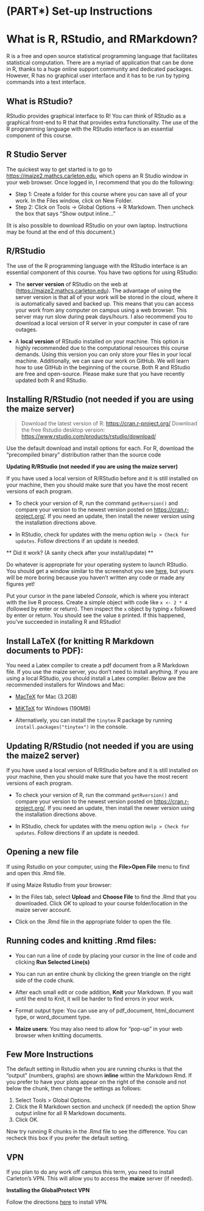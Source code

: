 # (PART\*) Set-up Instructions {-}

# What is R, RStudio, and RMarkdown? {#rstudio}

R is a free and open source statistical programming language that facilitates statistical computation. There are a myriad of application that can be done in R, thanks to a huge online support community and dedicated packages. However, R has no graphical user interface and it has to be run by typing commands into a text interface. 


## What is RStudio?

RStudio provides graphical interface to R! You can think of RStudio as a graphical front-end to R that that provides extra functionality. The use of the R programming language with the RStudio interface is an essential component of this course. 


## R Studio Server

The quickest way to get started is to go to [https://maize2.mathcs.carleton.edu](https://maize2.mathcs.carleton.edu), which opens an R Studio window in your web browser. Once logged in, I recommend that you do the following:

- Step 1: Create a folder for this course where you can save all of your work. In the Files window, click on New Folder.
- Step 2: Click on Tools -> Global Options -> R Markdown. Then uncheck the box that says "Show output inline..."

(It is also possible to download RStudio on your own laptop. Instructions may be found at the end of this document.)


## R/RStudio

The use of the R programming language with the RStudio interface is an
essential component of this course. You have two options for using
RStudio:

-   The **server version** of RStudio on the web at
    (<https://maize2.mathcs.carleton.edu>). The advantage of using the
    server version is that all of your work will be stored in the cloud,
    where it is automatically saved and backed up. This means that you
    can access your work from any computer on campus using a web
    browser. This server may run slow during peak days/hours. I also recommend
    you to download a local version of R server in your computer in case of rare outages.

-   A **local version** of RStudio installed on your machine. This
    option is highly recommended due to the computational resources this
    course demands. Using this version you can only store your files in your local machine. Additionally, we can save our work on GitHub. We will learn how to use GitHub in the beginning of the course. Both R and RStudio are free and open-source. Please make sure that you have recently updated both R and RStudio.

##  **Installing R/RStudio (not needed if you are using the maize server)**

> Download the latest version of R: <https://cran.r-project.org/>
> Download the free Rstudio desktop version: <https://www.rstudio.com/products/rstudio/download/>

Use the default download and install options for each. For R, download the "precompiled binary" distribution rather than the source code

**Updating R/RStudio (not needed if you are using the maize server)**

If you have used a local version of R/RStudio before and it is still installed on your machine, then you should make sure that you have the most recent versions of each program.

-   To check your version of R, run the command `getRversion()` and compare your version to the newest version posted on  <https://cran.r-project.org/>. If you need an update, then install the newer version using the installation directions above.

-   In RStudio, check for updates with the menu option `Help > Check for updates`. Follow directions if an update is needed.

** Did it work? (A sanity check after your install/update) **

  Do whatever is appropriate for your operating system to launch
    RStudio. You should get a window similar to the screenshot you see
    [here](https://www.rstudio.com/wp-content/uploads/2014/04/rstudio-workbench.png),
    but yours will be more boring because you haven't written any code
    or made any figures yet!

  Put your cursor in the pane labeled *Console*, which is where you
    interact with the live R process. Create a simple object with code
    like `x <- 2 * 4` (followed by enter or return). Then inspect the
    `x` object by typing `x` followed by enter or return. You should see
    the value `8` printed. If this happened, you've succeeded in
    installing R and RStudio!


## Install LaTeX (for knitting R Markdown documents to PDF): 

You need a Latex compiler to create a pdf document from a R Markdown file. If you use the maize server, you don’t need to install anything. If you are using a local RStudio, you should install a Latex compiler. Below are the recommended installers for Windows and Mac:

-   [MacTeX](https://www.tug.org/mactex/) for Mac (3.2GB)

-   [MiKTeX](https://miktex.org/download) for Windows (190MB)

-   Alternatively, you can install the `tinytex` R package by running
    `install.packages("tinytex")` in the console.



## Updating R/RStudio (not needed if you are using the maize2 server)

If you have used a local version of R/RStudio before and it is still installed on your machine, then you should make sure that you have the most recent versions of each program.

-   To check your version of R, run the command `getRversion()` and compare your version to the newest version posted on  <https://cran.r-project.org/>. If you need an update, then install the newer version using the installation directions above.

-   In RStudio, check for updates with the menu option `Help > Check for updates`. Follow directions if an update is needed.


## Opening a new file

If using Rstudio on your computer, using the **File>Open File** menu to find and open this .Rmd file. 

If using Maize Rstudio from your browser:

- In the Files tab, select **Upload** and **Choose File** to find the .Rmd that you downloaded. Click *OK* to upload to your course folder/location in the maize server account. 

- Click on the .Rmd file in the appropriate folder to open the file. 

##  Running codes and knitting .Rmd files:

- You can run a line of code by placing your cursor in the line of code and clicking **Run Selected Line(s)**
- You can run an entire chunk by clicking the green triangle on the right side of the code chunk.
- After each small edit or code addition, **Knit** your Markdown. If you wait until the end to Knit, it will be harder to find errors in your work.
- Format output type: You can use any of pdf_document, html_document type, or word_document type. 

- **Maize users**: You may also need to allow for "pop-up" in your web browser when knitting documents. 

## Few More Instructions

The default setting in Rstudio when you are running chunks is that the “output” (numbers, graphs) are
shown **inline** within the Markdown Rmd. If you prefer to have your plots appear on the right of the console and not below the chunk, then change the settings as follows:

1. Select Tools > Global Options.
2. Click the R Markdown section and uncheck (if needed) the option Show output inline for all
R Markdown documents.
3. Click OK.

Now try running R chunks in the .Rmd file to see the difference. You can recheck this box if you prefer
the default setting.


## VPN

If you plan to do any work off campus this term, you need to install Carleton’s VPN. This will allow you to access the **maize** server (if needed).

**Installing the GlobalProtect VPN**

Follow the directions [here](https://wiki.carleton.edu/display/itskb/GlobalProtect+VPN) to install VPN.



